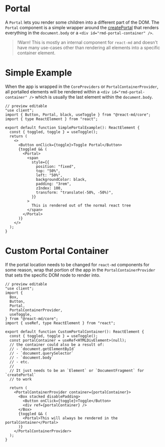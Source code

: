 # Portal

A `Portal` lets you render some children into a different part of the DOM. The
`Portal` component is a simple wrapper around the
[createPortal](https://react.dev/reference/react-dom/createPortal) that renders
everything in the `document.body` or a `<div id="rmd-portal-container" />`.

> !Warn! This is mostly an internal component for `react-md` and doesn't have
> many use-cases other than rendering all elements into a specific container
> element.

# Simple Example

When the app is wrapped in the `CoreProviders` or `PortalContainerProvider`, all
portalled elements will be rendered within a `<div id="rmd-portal-container" />`
which is usually the last element within the `document.body`.

```tsx
// preview editable
"use client";
import { Button, Portal, black, useToggle } from "@react-md/core";
import { type ReactElement } from "react";

export default function SimplePortalExample(): ReactElement {
  const { toggled, toggle } = useToggle();
  return (
    <>
      <Button onClick={toggle}>Toggle Portal</Button>
      {toggled && (
        <Portal>
          <span
            style={{
              position: "fixed",
              top: "50%",
              left: "50%",
              backgroundColor: black,
              padding: "3rem",
              zIndex: 100,
              transform: "translate(-50%, -50%)",
            }}
          >
            This is rendered out of the normal react tree
          </span>
        </Portal>
      )}
    </>
  );
}
```

# Custom Portal Container

If the portal location needs to be changed for `react-md` components for some
reason, wrap that portion of the app in the `PortalContainerProvider` that sets
the specific DOM node to render into.

```tsx
// preview editable
"use client";
import {
  Box,
  Button,
  Portal,
  PortalContainerProvider,
  useToggle,
} from "@react-md/core";
import { useRef, type ReactElement } from "react";

export default function CustomPortalContainer(): ReactElement {
  const { toggled, toggle } = useToggle();
  const portalContainer = useRef<HTMLDivElement>(null);
  // the container could also be a result of:
  // - `document.getElementById`
  // - `document.querySelector`
  // - `document.body`
  // - etc.
  //
  // It just needs to be an `Element` or `DocumentFragment` for `createPortal`
  // to work

  return (
    <PortalContainerProvider container={portalContainer}>
      <Box stacked disablePadding>
        <Button onClick={toggle}>Toggle</Button>
        <div ref={portalContainer} />
      </Box>
      {toggled && (
        <Portal>This will always be rendered in the portalContainer</Portal>
      )}
    </PortalContainerProvider>
  );
}
```

